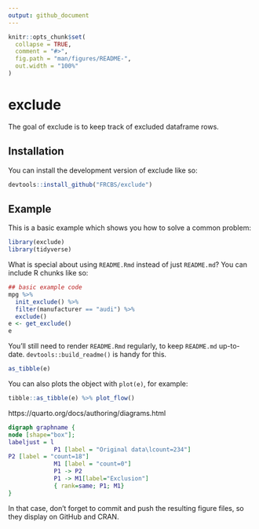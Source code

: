 ```yaml
---
output: github_document
---
```


<!-- README.md is generated from README.Rmd. Please edit that file -->

```r
knitr::opts_chunk$set(
  collapse = TRUE,
  comment = "#>",
  fig.path = "man/figures/README-",
  out.width = "100%"
)
```

# exclude

<!-- badges: start -->
<!-- badges: end -->

The goal of exclude is to keep track of excluded dataframe rows.

## Installation

You can install the development version of exclude like so:

``` r
devtools::install_github("FRCBS/exclude")
```

## Example

This is a basic example which shows you how to solve a common problem:

```r
library(exclude)
library(tidyverse)
```

What is special about using `README.Rmd` instead of just `README.md`? You can include R chunks like so:

```r
## basic example code
mpg %>% 
  init_exclude() %>%
  filter(manufacturer == "audi") %>%
  exclude()
e <- get_exclude()
e
```

You'll still need to render `README.Rmd` regularly, to keep `README.md` up-to-date. `devtools::build_readme()` is handy for this.

```r
as_tibble(e)
```

You can also plots the object with `plot(e)`, for example:

```r
tibble::as_tibble(e) %>% plot_flow()
```

https://quarto.org/docs/authoring/diagrams.html

```dot
digraph graphname {
node [shape="box"];
labeljust = l
             P1 [label = "Original data\lcount=234"]
P2 [label = "count=18"]
             M1 [label = "count=0"]
             P1 -> P2
             P1 -> M1[label="Exclusion"]
             { rank=same; P1; M1}
}
```

In that case, don't forget to commit and push the resulting figure files, so they display on GitHub and CRAN.
